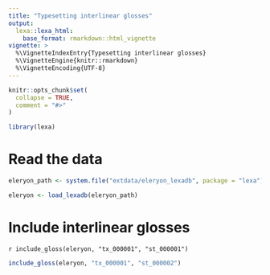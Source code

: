 ```yaml
---
title: "Typesetting interlinear glosses"
output:
  lexa::lexa_html:
    base_format: rmarkdown::html_vignette
vignette: >
  %\VignetteIndexEntry{Typesetting interlinear glosses}
  %\VignetteEngine{knitr::rmarkdown}
  %\VignetteEncoding{UTF-8}
---
```


```r
knitr::opts_chunk$set(
  collapse = TRUE,
  comment = "#>"
)
```

```r
library(lexa)
```

# Read the data

```r
eleryon_path <- system.file("extdata/eleryon_lexadb", package = "lexa")

eleryon <- load_lexadb(eleryon_path)
```

# Include interlinear glosses

`r include_gloss(eleryon, "tx_000001", "st_000001")`

```r
include_gloss(eleryon, "tx_000001", "st_000002")
```



